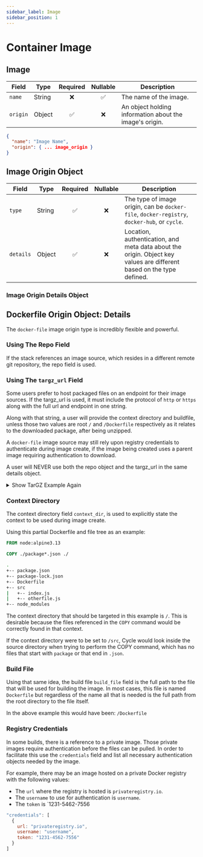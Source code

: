 ```yaml
---
sidebar_label: Image
sidebar_position: 1
---
```



# Container Image

## Image
| Field    | Type                                  | Required | Nullable | Description      |
|----------|-------------------------------------  |:--------:|:--------:|------------------|
| `name`   | String                                | ❌       | ✅       | The name of the image. |
| `origin` | Object                                | ✅       | ❌       | An object holding information about the image's origin. |

```json
{
  "name": "Image Name",
  "origin": { ... image_origin }
}
```

## Image Origin Object
| Field     | Type   | Required | Nullable | Description      |
|-----------|--------|:--------:|:--------:|------------------|
| `type`    | String | ✅        | ❌      | The type of image origin, can be `docker-file`, `docker-registry`, `docker-hub`, or `cycle`.|
| `details` | Object | ✅        | ❌      | Location, authentication, and meta data about the origin. Object key values are different based on the type defined.  |


### Image Origin Details Object


<ImageOriginDetails />



## Dockerfile Origin Object: Details
The `docker-file` image origin type is incredibly flexible and powerful.

<RepoTable />

<DetailsExamples />

### Using The Repo Field
If the stack references an image source, which resides in a different remote git repository, the repo field is used.

<RemoteRepo />

### Using The `targz_url` Field
Some users prefer to host packaged files on an endpoint for their image sources.  If the targz_url is used, it must include the protocol of `http` or `https` along with the full url and endpoint in one string.

Along with that string, a user will provide the context directory and buildfile, unless those two values are root `/` and `/Dockerfile` respectively as it relates to the downloaded package, after being unzipped.

A `docker-file` image source may still rely upon registry credentials to authenticate during image create, if the image being created uses a parent image requiring authentication to download.

A user will NEVER use both the repo object and the targz_url in the same details object.

<details>
    <summary>Show TarGZ Example Again</summary>

```json
{
  "type": "docker-file",
  "details": {
    "targz_url": "https://yoururl.com/endpoint",
    "context_dir": "/target/directory",
    "build_file": "/target/directory/Dockerfile",
    "credentials": [
      {
        "url": "privateregistry.io",
        "username": "username",
        "token": "1231-4562-7556"
      },
      {
        "url": "privateregistry2.io",
        "username": "username2",
        "token": "1231-3362-7556"
      }
    ]
  }
}
```


</details>



### Context Directory
The context directory field `context_dir`, is used to explicitly state the context to be used during image create.

Using this partial Dockerfile and file tree as an example:
```Dockerfile
FROM node:alpine3.13

COPY ./package*.json ./
```

```bash
.
+-- package.json
+-- package-lock.json
+-- Dockerfile
+-- src
|   +-- index.js
|   +-- otherfile.js
+-- node_modules
```
The context directory that should be targeted in this example is `/`.  This is desirable because the files referenced in the `COPY` command would be correctly found in that context.

If the context directory were to be set to `/src`, Cycle would look inside the source directory when trying to perform the COPY command, which has no files that start with `package` or that end in `.json`.

### Build File
Using that same idea, the build file `build_file` field is the full path to the file that will be used for building the image.  In most cases, this file is named `Dockerfile` but regardless of the name all that is needed is the full path from the root directory to the file itself.

In the above example this would have been: `/Dockerfile`


### Registry Credentials
In some builds, there is a reference to a private image.  Those private images require authentication before the files can be pulled.  In order to facilitate this use the `credentials` field and list all necessary authentication objects needed by the image.

For example, there may be an image hosted on a private Docker registry with the following values:

* The `url` where the registry is hosted is `privateregistry.io`.
* The `username` to use for authentication is `username`.
* The `token` is `1231-5462-7556




```jsx
"credentials": [
  {
    url: "privateregistry.io",
    username: "username",
    token: "1231-4562-7556"
  }
]
```


